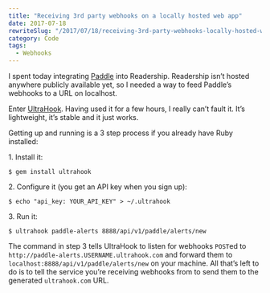 ```yaml
---
title: "Receiving 3rd party webhooks on a locally hosted web app"
date: 2017-07-18
rewriteSlug: "/2017/07/18/receiving-3rd-party-webhooks-locally-hosted-web-app/"
category: Code
tags:
  - Webhooks
---
```


I spent today integrating [Paddle](https://www.paddle.com/) into Readership. Readership isn’t hosted anywhere publicly available yet, so I needed a way to feed Paddle’s webhooks to a URL on localhost.

Enter [UltraHook](http://www.ultrahook.com/). Having used it for a few hours, I really can’t fault it. It’s lightweight, it’s stable and it just works.

Getting up and running is a 3 step process if you already have Ruby installed:

1​. Install it:

```
$ gem install ultrahook
```

2​. Configure it (you get an API key when you sign up):

```
$ echo "api_key: YOUR_API_KEY" > ~/.ultrahook
```

3​. Run it:

```
$ ultrahook paddle-alerts 8888/api/v1/paddle/alerts/new
```

The command in step 3 tells UltraHook to listen for webhooks `POST`ed to `http://paddle-alerts.USERNAME.ultrahook.com` and forward them to `localhost:8888/api/v1/paddle/alerts/new` on your machine. All that’s left to do is to tell the service you’re receiving webhooks from to send them to the generated `ultrahook.com` URL.
  